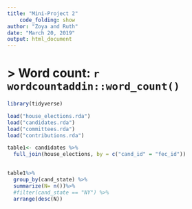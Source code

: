 ```yaml
---
title: "Mini-Project 2"
    code_folding: show
author: "Zoya and Ruth"
date: "March 20, 2019"
output: html_document
---
```



> Word count: `r wordcountaddin::word_count()`
=======
```r
library(tidyverse)
```

```r
load("house_elections.rda")
load("candidates.rda")
load("committees.rda")
load("contributions.rda")
```

```r
table1<- candidates %>%
  full_join(house_elections, by = c("cand_id" = "fec_id")) 
 
```

```r
table1%>%
  group_by(cand_state) %>%
  summarize(N= n())%>%
  #filter(cand_state == "NY") %>%
  arrange(desc(N))
  
```
